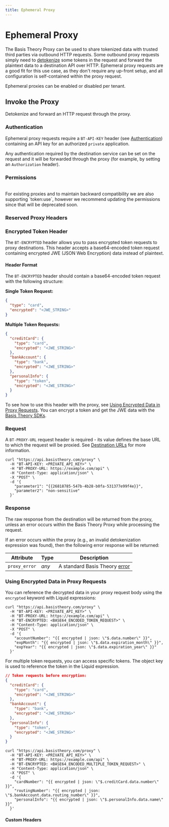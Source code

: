 ```yaml
---
title: Ephemeral Proxy
---
```



# Ephemeral Proxy

The Basis Theory Proxy can be used to share tokenized data with trusted third parties via outbound HTTP requests.
Some outbound proxy requests simply need to [detokenize](/docs/expressions/detokenization) some tokens in the request and forward
the plaintext data to a destination API over HTTP. Ephemeral proxy requests are a good fit for this use case,
as they don't require any up-front setup, and all configuration is self-contained within the proxy request.

<Alert>Ephemeral proxies can be enabled or disabled per tenant.</Alert>

## Invoke the Proxy

Detokenize and forward an HTTP request through the proxy.

<HttpMethod method={HttpMethods.POST} endpoint="https://api.basistheory.com/proxy" />

<HttpMethod method={HttpMethods.GET} endpoint="https://api.basistheory.com/proxy" />

<HttpMethod method={HttpMethods.PUT} endpoint="https://api.basistheory.com/proxy" />

<HttpMethod method={HttpMethods.PATCH} endpoint="https://api.basistheory.com/proxy" />

<HttpMethod method={HttpMethods.DELETE} endpoint="https://api.basistheory.com/proxy" />

### Authentication

Ephemeral proxy requests require a `BT-API-KEY` header (see [Authentication](/docs/api/authentication)) containing an API key for an authorized `private` application.

Any authentication required by the destination service can be set on the request and it will be forwarded through the proxy
(for example, by setting an `Authorization` header).

### Permissions

<Permission content="proxy:invoke" />
<br />
<Alert type={Alerts.INFO}>For existing proxies and to maintain backward compatibility we are also supporting `token:use`, however we recommend updating the permissions since that will be deprecated soon.</Alert>

### Reserved Proxy Headers <Enterprise />

<ReservedHeaders />

### Encrypted Token Header

The `BT-ENCRYPTED` header allows you to pass encrypted token requests to proxy destinations. This header accepts a base64-encoded token request containing encrypted JWE (JSON Web Encryption) data instead of plaintext.

#### Header Format

The `BT-ENCRYPTED` header should contain a base64-encoded token request with the following structure:

**Single Token Request:**
```json
{
  "type": "card",
  "encrypted": "<JWE_STRING>"
}
```

**Multiple Token Requests:**
```json
{
  "creditCard": {
    "type": "card",
    "encrypted": "<JWE_STRING>"
  },
  "bankAccount": {
    "type": "bank",
    "encrypted": "<JWE_STRING>"
  },
  "personalInfo": {
    "type": "token",
    "encrypted": "<JWE_STRING>"
  }
}
```

To see how to use this header with the proxy, see [Using Encrypted Data in Proxy Requests](#using-encrypted-data-in-proxy-requests).
You can encrypt a token and get the JWE data with the [Basis Theory SDKs](/docs/sdks/web/web-elements/services#encrypting-data).

### Request

A `BT-PROXY-URL` request header is required - its value defines the base URL to which the request will be proxied.
See [Destination URLs](/docs/api/proxies/#destination-urls) for more information.

```shell showLineNumbers
curl "https://api.basistheory.com/proxy" \
  -H "BT-API-KEY: <PRIVATE_API_KEY>" \
  -H "BT-PROXY-URL: https://example.com/api" \
  -H "Content-Type: application/json" \
  -X "POST" \
  -d '{
    "parameter1": "{{26818785-547b-4b28-b0fa-531377e99f4e}}",
    "parameter2": "non-sensitive"
  }'
```

### Response

The raw response from the destination will be returned from the proxy, unless an error occurs within the Basis Theory Proxy while processing the request.

If an error occurs within the proxy (e.g., an invalid detokenization expression was found), then the following error response will be returned:

| Attribute     | Type  | Description                                       |
| ------------- | ----- | ------------------------------------------------- |
| `proxy_error` | _any_ | A standard Basis Theory [error](/docs/api/errors) |

### Using Encrypted Data in Proxy Requests

You can reference the decrypted data in your proxy request body using the `encrypted` keyword with Liquid expressions:

```shell showLineNumbers
curl "https://api.basistheory.com/proxy" \
  -H "BT-API-KEY: <PRIVATE_API_KEY>" \
  -H "BT-PROXY-URL: https://example.com/api" \
  -H "BT-ENCRYPTED: <BASE64_ENCODED_TOKEN_REQUEST>" \
  -H "Content-Type: application/json" \
  -X "POST" \
  -d '{
    "accountNumber": "{{ encrypted | json: \"$.data.number\" }}",
    "expMonth": "{{ encrypted | json: \"$.data.expiration_month\" }}",
    "expYear": "{{ encrypted | json: \"$.data.expiration_year\" }}"
  }'
```

For multiple token requests, you can access specific tokens. The object key is used to reference the token in the Liquid expression.

```json
// Token requests before encryption:
{
  "creditCard": {
    "type": "card",
    "encrypted": "<JWE_STRING>"
  },
  "bankAccount": {
    "type": "bank",
    "encrypted": "<JWE_STRING>"
  },
  "personalInfo": {
    "type": "token",
    "encrypted": "<JWE_STRING>"
  }
}
```

```shell showLineNumbers
curl "https://api.basistheory.com/proxy" \
  -H "BT-API-KEY: <PRIVATE_API_KEY>" \
  -H "BT-PROXY-URL: https://example.com/api" \
  -H "BT-ENCRYPTED: <BASE64_ENCODED_MULTIPLE_TOKEN_REQUEST>" \
  -H "Content-Type: application/json" \
  -X "POST" \
  -d '{
    "cardNumber": "{{ encrypted | json: \"$.creditCard.data.number\" }}",
    "routingNumber": "{{ encrypted | json: \"$.bankAccount.data.routing_number\" }}",
    "personalInfo": "{{ encrypted | json: \"$.personalInfo.data.name\" }}"
  }'
```

#### Custom Headers

<CustomHeaders />
